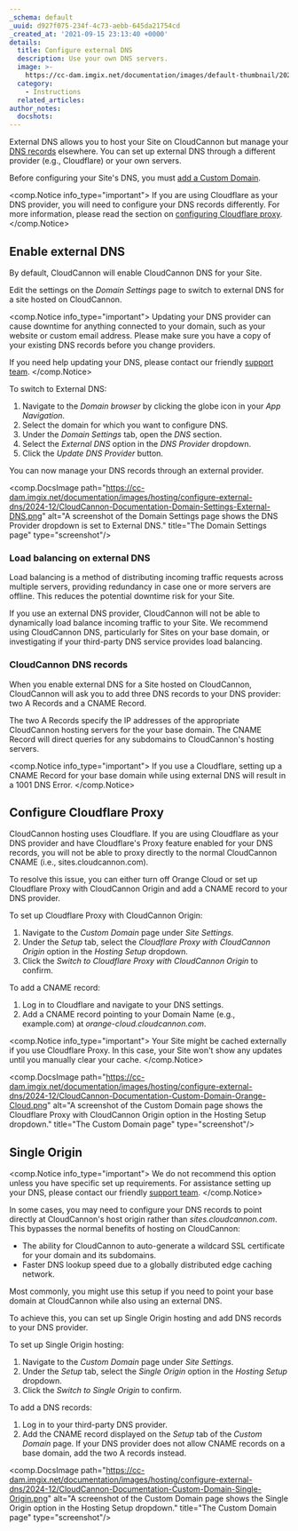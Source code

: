 ```yaml
---
_schema: default
_uuid: d927f075-234f-4c73-aebb-645da21754cd
_created_at: '2021-09-15 23:13:40 +0000'
details:
  title: Configure external DNS
  description: Use your own DNS servers.
  image: >-
    https://cc-dam.imgix.net/documentation/images/default-thumbnail/2023-Q4/CloudCannon-Documentation-Thumbnail.png
  category:
    - Instructions
  related_articles:
author_notes:
  docshots:
---
```

External DNS allows you to host your Site on CloudCannon but manage your [DNS records](/documentation/developer-articles/what-is-dns/#what-are-dns-records) elsewhere. You can set up external DNS through a different provider (e.g., Cloudflare) or your own servers.

Before configuring your Site's DNS, you must [add a Custom Domain](/documentation/developer-articles/add-a-custom-domain-to-your-site/).

<comp.Notice info_type="important">
  If you are using Cloudflare as your DNS provider, you will need to configure your DNS records differently. For more information, please read the section on [configuring Cloudflare proxy](/documentation/developer-articles/configure-external-dns/#configure-cloudflare-proxy).
</comp.Notice>

## Enable external DNS

By default, CloudCannon will enable CloudCannon DNS for your Site.

Edit the settings on the *Domain Settings* page to switch to external DNS for a site hosted on CloudCannon.

<comp.Notice info_type="important">
  Updating your DNS provider can cause downtime for anything connected to your domain, such as your website or custom email address. Please make sure you have a copy of your existing DNS records before you change providers.

  If you need help updating your DNS, please contact our friendly [support team](/support/).
</comp.Notice>

To switch to External DNS:

1. Navigate to the *Domain browser* by clicking the globe icon in your *App Navigation*.
2. Select the domain for which you want to configure DNS.
3. Under the *Domain Settings* tab, open the *DNS* section.
4. Select the *External DNS* option in the *DNS Provider* dropdown.
5. Click the *Update DNS Provider* button.

You can now manage your DNS records through an external provider.

<comp.DocsImage path="https://cc-dam.imgix.net/documentation/images/hosting/configure-external-dns/2024-12/CloudCannon-Documentation-Domain-Settings-External-DNS.png" alt="A screenshot of the Domain Settings page shows the DNS Provider dropdown is set to External DNS." title="The Domain Settings page" type="screenshot"/>

### Load balancing on external DNS

Load balancing is a method of distributing incoming traffic requests across multiple servers, providing redundancy in case one or more servers are offline. This reduces the potential downtime risk for your Site.

If you use an external DNS provider, CloudCannon will not be able to dynamically load balance incoming traffic to your Site. We recommend using CloudCannon DNS, particularly for Sites on your base domain, or investigating if your third-party DNS service provides load balancing.

### CloudCannon DNS records

When you enable external DNS for a Site hosted on CloudCannon, CloudCannon will ask you to add three DNS records to your DNS provider: two A Records and a CNAME Record.

The two A Records specify the IP addresses of the appropriate CloudCannon hosting servers for the your base domain. The CNAME Record will direct queries for any subdomains to CloudCannon's hosting servers.

<comp.Notice info_type="important">
  If you use a Cloudflare, setting up a CNAME Record for your base domain while using external DNS will result in a 1001 DNS Error.
</comp.Notice>

## Configure Cloudflare Proxy

CloudCannon hosting uses Cloudflare. If you are using Cloudflare as your DNS provider and have Cloudflare's Proxy feature enabled for your DNS records, you will not be able to proxy directly to the normal CloudCannon CNAME (i.e., sites.cloudcannon.com).

To resolve this issue, you can either turn off Orange Cloud or set up Cloudflare Proxy with CloudCannon Origin and add a CNAME record to your DNS provider.

To set up Cloudflare Proxy with CloudCannon Origin:

1. Navigate to the *Custom Domain* page under *Site Settings*.
2. Under the *Setup* tab, select the *Cloudflare Proxy with CloudCannon Origin* option in the *Hosting Setup* dropdown.
3. Click the *Switch to Cloudflare Proxy with CloudCannon Origin* to confirm.

To add a CNAME record:

1. Log in to Cloudflare and navigate to your DNS settings.
2. Add a CNAME record pointing to your Domain Name (e.g., example.com) at *orange-cloud.cloudcannon.com*.

<comp.Notice info_type="important">
  Your Site might be cached externally if you use Cloudflare Proxy. In this case, your Site won't show any updates until you manually clear your cache.
</comp.Notice>

<comp.DocsImage path="https://cc-dam.imgix.net/documentation/images/hosting/configure-external-dns/2024-12/CloudCannon-Documentation-Custom-Domain-Orange-Cloud.png" alt="A screenshot of the Custom Domain page shows the Cloudflare Proxy with CloudCannon Origin option in the Hosting Setup dropdown." title="The Custom Domain page" type="screenshot"/>

## Single Origin

<comp.Notice info_type="important">
  We do not recommend this option unless you have specific set up requirements. For assistance setting up your DNS, please contact our friendly [support team](/support/).
</comp.Notice>

In some cases, you may need to configure your DNS records to point directly at CloudCannon's host origin rather than *sites.cloudcannon.com*. This bypasses the normal benefits of hosting on CloudCannon:

* The ability for CloudCannon to auto-generate a wildcard SSL certificate for your domain and its subdomains.
* Faster DNS lookup speed due to a globally distributed edge caching network.

Most commonly, you might use this setup if you need to point your base domain at CloudCannon while also using an external DNS.

To achieve this, you can set up Single Origin hosting and add DNS records to your DNS provider.

To set up Single Origin hosting:

1. Navigate to the *Custom Domain* page under *Site Settings*.
2. Under the *Setup* tab, select the *Single Origin* option in the *Hosting Setup* dropdown.
3. Click the *Switch to Single Origin* to confirm.

To add a DNS records:

1. Log in to your third-party DNS provider.
2. Add the CNAME record displayed on the *Setup* tab of the *Custom Domain* page. If your DNS provider does not allow CNAME records on a base domain, add the two A records instead.

<comp.DocsImage path="https://cc-dam.imgix.net/documentation/images/hosting/configure-external-dns/2024-12/CloudCannon-Documentation-Custom-Domain-Single-Origin.png" alt="A screenshot of the Custom Domain page shows the Single Origin option in the Hosting Setup dropdown." title="The Custom Domain page" type="screenshot"/>